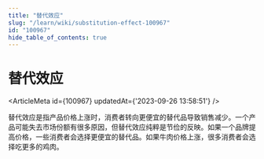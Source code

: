 ```yaml
---
title: "替代效应"
slug: "/learn/wiki/substitution-effect-100967"
id: "100967"
hide_table_of_contents: true
---
```



# 替代效应

<ArticleMeta id={100967} updatedAt={'2023-09-26 13:58:51'} />
<div className='border-solid border-b border-t-0 my-4 border-[var(--ifm-color-gray-300)]' />

替代效应是指产品价格上涨时，消费者转向更便宜的替代品导致销售减少。一个产品可能失去市场份额有很多原因，但替代效应纯粹是节俭的反映。如果一个品牌提高价格，一些消费者会选择更便宜的替代品。如果牛肉价格上涨，很多消费者会选择吃更多的鸡肉。
